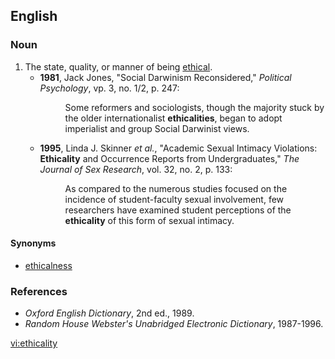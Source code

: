 ==English==

===Noun===
{{en-noun|ethicalities}}

# The state, quality, or manner of being [[ethical]].
#* '''1981''', Jack Jones, "Social Darwinism Reconsidered," ''Political Psychology'', vp. 3, no. 1/2,  p. 247:
#*: Some reformers and sociologists, though the majority stuck by the older internationalist '''ethicalities''', began to adopt imperialist and group Social Darwinist views.
#* '''1995''', Linda J. Skinner ''et al.'', "Academic Sexual Intimacy Violations: '''Ethicality''' and Occurrence Reports from Undergraduates," ''The Journal of Sex Research'', vol. 32, no. 2,  p. 133:
#*: As compared to the numerous studies focused on the incidence of student-faculty sexual involvement, few researchers have examined student perceptions of the '''ethicality''' of this form of sexual intimacy.

====Synonyms====
*[[ethicalness]]

===References===
*''Oxford English Dictionary'', 2nd ed., 1989.
*''Random House Webster's Unabridged Electronic Dictionary'', 1987-1996.

[[vi:ethicality]]